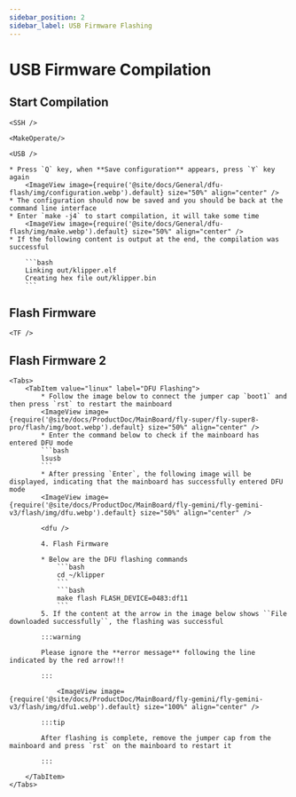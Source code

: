 ```yaml
---
sidebar_position: 2
sidebar_label: USB Firmware Flashing
---
```




# USB Firmware Compilation

## Start Compilation

    <SSH />

    <MakeOperate/>

    <USB />

    * Press `Q` key, when **Save configuration** appears, press `Y` key again
        <ImageView image={require('@site/docs/General/dfu-flash/img/configuration.webp').default} size="50%" align="center" />
    * The configuration should now be saved and you should be back at the command line interface
    * Enter `make -j4` to start compilation, it will take some time
        <ImageView image={require('@site/docs/General/dfu-flash/img/make.webp').default} size="50%" align="center" />
    * If the following content is output at the end, the compilation was successful

        ```bash
        Linking out/klipper.elf
        Creating hex file out/klipper.bin
        ```


## Flash Firmware
    
    <TF />

## Flash Firmware 2
    <Tabs>
        <TabItem value="linux" label="DFU Flashing">
            * Follow the image below to connect the jumper cap `boot1` and then press `rst` to restart the mainboard
            <ImageView image={require('@site/docs/ProductDoc/MainBoard/fly-super/fly-super8-pro/flash/img/boot.webp').default} size="50%" align="center" />
            * Enter the command below to check if the mainboard has entered DFU mode
            ```bash
            lsusb
            ```
            * After pressing `Enter`, the following image will be displayed, indicating that the mainboard has successfully entered DFU mode
            <ImageView image={require('@site/docs/ProductDoc/MainBoard/fly-gemini/fly-gemini-v3/flash/img/dfu.webp').default} size="50%" align="center" />
           
            <dfu />

            4. Flash Firmware

            * Below are the DFU flashing commands
                ```bash
                cd ~/klipper
                ```
                ```bash
                make flash FLASH_DEVICE=0483:df11
                ```
            5. If the content at the arrow in the image below shows ``File downloaded successfully``, the flashing was successful

            :::warning

            Please ignore the **error message** following the line indicated by the red arrow!!!

            :::

                <ImageView image={require('@site/docs/ProductDoc/MainBoard/fly-gemini/fly-gemini-v3/flash/img/dfu1.webp').default} size="100%" align="center" />

            :::tip

            After flashing is complete, remove the jumper cap from the mainboard and press `rst` on the mainboard to restart it

            :::

        </TabItem>
    </Tabs>